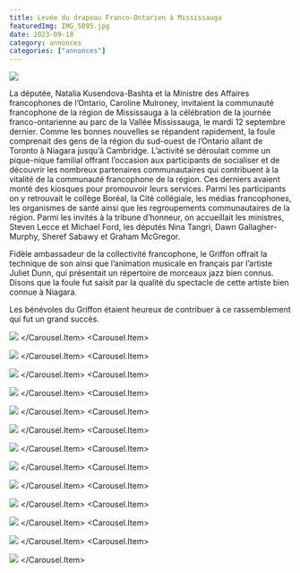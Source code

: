 ```yaml
---
title: Levée du drapeau Franco-Ontarien à Mississauga
featuredImg: IMG_5095.jpg
date: 2023-09-18
category: annonces
categories: ["annonces"]
---
```



![](./IMG_5095.jpg)

La députée, Natalia Kusendova-Bashta et la Ministre des Affaires francophones de l’Ontario, Caroline Mulroney, invitaient la communauté francophone de la région de Mississauga à la célébration de la journée franco-ontarienne au parc de la Vallée Mississauga, le mardi 12 septembre dernier. Comme les bonnes nouvelles se répandent rapidement, la foule comprenait des gens de la région du sud-ouest de l’Ontario allant de Toronto à Niagara jusqu’à Cambridge. L’activité se déroulait comme un pique-nique familial offrant l’occasion aux participants de socialiser et de découvrir les nombreux partenaires communautaires qui contribuent à la vitalité de la communauté francophone de la région. Ces derniers avaient monté des kiosques pour promouvoir leurs services. Parmi les participants on y retrouvait le collège Boréal, la Cité collégiale, les médias francophones, les organismes de santé ainsi que les regroupements communautaires de la région. Parmi les invités à la tribune d’honneur, on accueillait les ministres, Steven Lecce et Michael Ford, les députés Nina Tangri, Dawn Gallagher-Murphy, Sheref Sabawy et Graham McGregor. 

Fidèle ambassadeur de la collectivité francophone, le Griffon offrait la technique de son ainsi que l’animation musicale en français par l’artiste Juliet Dunn, qui présentait un répertoire de morceaux jazz bien connus. Disons que la foule fut saisit par la qualité du spectacle de cette artiste bien connue à Niagara.

Les bénévoles du Griffon étaient heureux de contribuer à ce rassemblement qui fut un grand succès.

<Carousel className="mb-5 bg-black">
<Carousel.Item>

![](./image001.jpg)
</Carousel.Item>
<Carousel.Item>

![](./image003.jpg)
</Carousel.Item>
<Carousel.Item>

![](./IMG_5093.jpg)
</Carousel.Item>
<Carousel.Item>

![](./IMG_5095.jpg)
</Carousel.Item>
<Carousel.Item>

![](./IMG_5101.jpg)
</Carousel.Item>
<Carousel.Item>

![](./IMG_5116.jpg)
</Carousel.Item>
<Carousel.Item>

![](./IMG_5131.jpg)
</Carousel.Item>
<Carousel.Item>

![](./IMG_5133.jpg)
</Carousel.Item>
<Carousel.Item>

![](./IMG_5146.jpg)
</Carousel.Item>
<Carousel.Item>

![](./IMG_5147.jpg)
</Carousel.Item>
<Carousel.Item>

![](./IMG_5185.jpg)
</Carousel.Item>
<Carousel.Item>

![](./IMG_5211.jpg)
</Carousel.Item>
<Carousel.Item>

![](./IMG_5237.jpg)
</Carousel.Item>
</Carousel>

